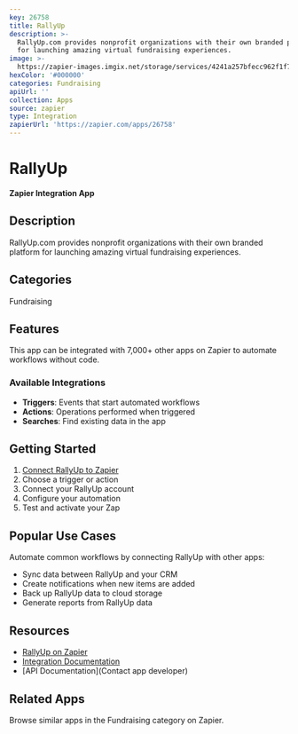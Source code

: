 ```yaml
---
key: 26758
title: RallyUp
description: >-
  RallyUp.com provides nonprofit organizations with their own branded platform
  for launching amazing virtual fundraising experiences.
image: >-
  https://zapier-images.imgix.net/storage/services/4241a257bfecc962f1f724c87f7c727f.png?auto=format%2Ccompress&ixlib=python-3.0.0&q=50
hexColor: '#000000'
categories: Fundraising
apiUrl: ''
collection: Apps
source: zapier
type: Integration
zapierUrl: 'https://zapier.com/apps/26758'
---
```

# RallyUp

**Zapier Integration App**

## Description

RallyUp.com provides nonprofit organizations with their own branded platform for launching amazing virtual fundraising experiences.

## Categories

Fundraising

## Features

This app can be integrated with 7,000+ other apps on Zapier to automate workflows without code.

### Available Integrations

- **Triggers**: Events that start automated workflows
- **Actions**: Operations performed when triggered
- **Searches**: Find existing data in the app

## Getting Started

1. [Connect RallyUp to Zapier](https://zapier.com/apps/26758)
2. Choose a trigger or action
3. Connect your RallyUp account
4. Configure your automation
5. Test and activate your Zap

## Popular Use Cases

Automate common workflows by connecting RallyUp with other apps:

- Sync data between RallyUp and your CRM
- Create notifications when new items are added
- Back up RallyUp data to cloud storage
- Generate reports from RallyUp data

## Resources

- [RallyUp on Zapier](https://zapier.com/apps/26758)
- [Integration Documentation](https://zapier.com/apps/26758/integrations)
- [API Documentation](Contact app developer)

## Related Apps

Browse similar apps in the Fundraising category on Zapier.
